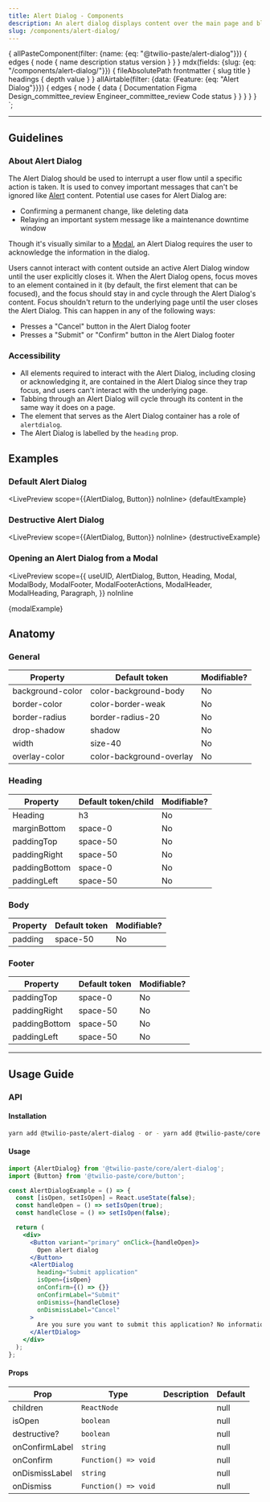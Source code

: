 ```yaml
---
title: Alert Dialog - Components
description: An alert dialog displays content over the main page and blocks any interaction with the page.
slug: /components/alert-dialog/
---
```



  {
    allPasteComponent(filter: {name: {eq: "@twilio-paste/alert-dialog"}}) {
      edges {
        node {
          name
          description
          status
          version
        }
      }
    }
    mdx(fields: {slug: {eq: "/components/alert-dialog/"}}) {
      fileAbsolutePath
      frontmatter {
        slug
        title
      }
      headings {
        depth
        value
      }
    }
    allAirtable(filter: {data: {Feature: {eq: "Alert Dialog"}}}) {
      edges {
        node {
          data {
            Documentation
            Figma
            Design_committee_review
            Engineer_committee_review
            Code
            status
          }
        }
      }
    }
  }
`;

<NormalizeComponentHeader
  categoryRoute={SidebarCategoryRoutes.COMPONENTS}
  githubUrl="https://github.com/twilio-labs/paste/tree/main/packages/paste-core/components/alert-dialog"
  storybookUrl="/?path=/story/components-alert-dialog--alert-dialog-with-two-actions"
  data={props.data}
/>

---

<contentwrapper>

<PageAside data={props.data.mdx} />

<content>

## Guidelines

### About Alert Dialog

The Alert Dialog should be used to interrupt a user flow until a specific action is taken. It is used to convey important messages that can't be ignored like [Alert](/components/alert) content. Potential use cases for Alert Dialog are:

- Confirming a permanent change, like deleting data
- Relaying an important system message like a maintenance downtime window

Though it's visually similar to a [Modal](/components/modal), an Alert Dialog requires the user to acknowledge the information in the dialog.

Users cannot interact with content outside an active Alert Dialog window until the user explicitly closes it. When the Alert Dialog opens, focus moves to an element contained in it (by default, the first element that can be focused), and the focus should stay in and cycle through the Alert Dialog's content. Focus shouldn't return to the underlying page until the user closes the Alert Dialog. This can happen in any of the following ways:

- Presses a "Cancel" button in the Alert Dialog footer
- Presses a "Submit" or "Confirm" button in the Alert Dialog footer

### Accessibility

- All elements required to interact with the Alert Dialog, including closing or acknowledging it, are contained in the
  Alert Dialog since they trap focus, and users can't interact with the underlying page.
- Tabbing through an Alert Dialog will cycle through its content in the same way it does on a page.
- The element that serves as the Alert Dialog container has a role of `alertdialog`.
- The Alert Dialog is labelled by the `heading` prop.

## Examples

### Default Alert Dialog

<LivePreview scope={{AlertDialog, Button}} noInline>
  {defaultExample}
</LivePreview>

### Destructive Alert Dialog

<LivePreview scope={{AlertDialog, Button}} noInline>
  {destructiveExample}
</LivePreview>

### Opening an Alert Dialog from a Modal

<LivePreview
  scope={{
    useUID,
    AlertDialog,
    Button,
    Heading,
    Modal,
    ModalBody,
    ModalFooter,
    ModalFooterActions,
    ModalHeader,
    ModalHeading,
    Paragraph,
  }}
  noInline
>
  {modalExample}
</LivePreview>

## Anatomy

### General

| Property         | Default token            | Modifiable? |
| ---------------- | ------------------------ | ----------- |
| background-color | color-background-body    | No          |
| border-color     | color-border-weak        | No          |
| border-radius    | border-radius-20         | No          |
| drop-shadow      | shadow                   | No          |
| width            | size-40                  | No          |
| overlay-color    | color-background-overlay | No          |

### Heading

| Property      | Default token/child | Modifiable? |
| ------------- | ------------------- | ----------- |
| Heading       | h3                  | No          |
| marginBottom  | space-0             | No          |
| paddingTop    | space-50            | No          |
| paddingRight  | space-50            | No          |
| paddingBottom | space-0             | No          |
| paddingLeft   | space-50            | No          |

### Body

| Property | Default token | Modifiable? |
| -------- | ------------- | ----------- |
| padding  | space-50      | No          |

### Footer

| Property      | Default token | Modifiable? |
| ------------- | ------------- | ----------- |
| paddingTop    | space-0       | No          |
| paddingRight  | space-50      | No          |
| paddingBottom | space-50      | No          |
| paddingLeft   | space-50      | No          |

---

## Usage Guide

### API

#### Installation

```bash
yarn add @twilio-paste/alert-dialog - or - yarn add @twilio-paste/core
```

#### Usage

```jsx
import {AlertDialog} from '@twilio-paste/core/alert-dialog';
import {Button} from '@twilio-paste/core/button';

const AlertDialogExample = () => {
  const [isOpen, setIsOpen] = React.useState(false);
  const handleOpen = () => setIsOpen(true);
  const handleClose = () => setIsOpen(false);

  return (
    <div>
      <Button variant="primary" onClick={handleOpen}>
        Open alert dialog
      </Button>
      <AlertDialog
        heading="Submit application"
        isOpen={isOpen}
        onConfirm={() => {}}
        onConfirmLabel="Submit"
        onDismiss={handleClose}
        onDismissLabel="Cancel"
      >
        Are you sure you want to submit this application? No information can be changed after submitting.
      </AlertDialog>
    </div>
  );
};
```

#### Props

| Prop           | Type                 | Description | Default |
| -------------- | -------------------- | ----------- | ------- |
| children       | `ReactNode`          |             | null    |
| isOpen         | `boolean`            |             | null    |
| destructive?   | `boolean`            |             | null    |
| onConfirmLabel | `string`             |             | null    |
| onConfirm      | `Function() => void` |             | null    |
| onDismissLabel | `string`             |             | null    |
| onDismiss      | `Function() => void` |             | null    |

<ChangelogRevealer>
  <Changelog />
</ChangelogRevealer>

</content>

</contentwrapper>
